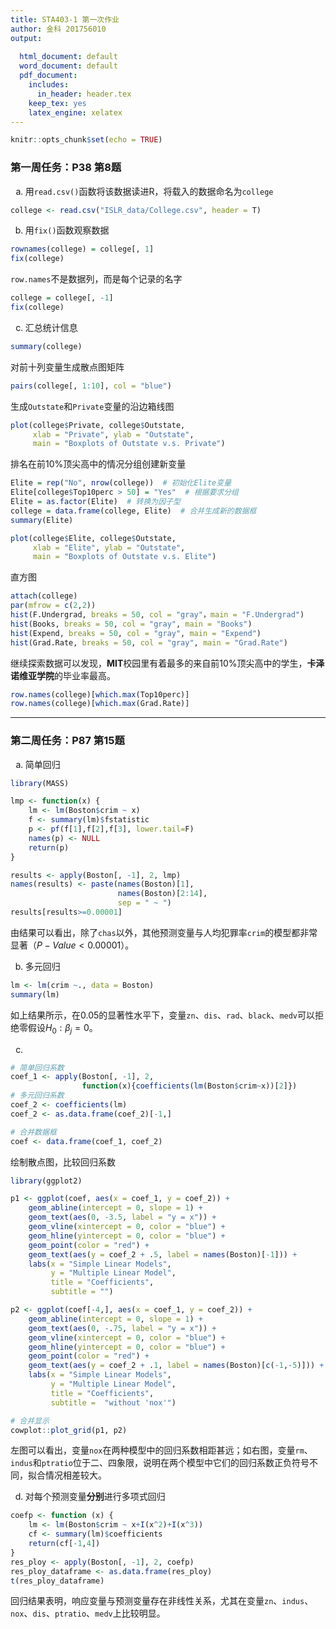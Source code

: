 ```yaml
---
title: STA403-1 第一次作业
author: 金科 201756010
output:
  
  html_document: default
  word_document: default
  pdf_document:
    includes:
      in_header: header.tex
    keep_tex: yes   
    latex_engine: xelatex
---
```


```r
knitr::opts_chunk$set(echo = TRUE)
```

### 第一周任务：P38 第8题

(a) 用`read.csv()`函数将该数据读进R，将载入的数据命名为`college`
```r
college <- read.csv("ISLR_data/College.csv", header = T)
```

(b) 用`fix()`函数观察数据
```r
rownames(college) = college[, 1]
fix(college)
```

`row.names`不是数据列，而是每个记录的名字
```r
college = college[, -1]
fix(college)
```

(c) 汇总统计信息
```r
summary(college)
```

对前十列变量生成散点图矩阵
```r
pairs(college[, 1:10], col = "blue")
```

生成`Outstate`和`Private`变量的沿边箱线图
```r
plot(college$Private, college$Outstate, 
     xlab = "Private", ylab = "Outstate", 
     main = "Boxplots of Outstate v.s. Private") 
```

排名在前10%顶尖高中的情况分组创建新变量
```r
Elite = rep("No", nrow(college))  # 初始化Elite变量
Elite[college$Top10perc > 50] = "Yes"  # 根据要求分组
Elite = as.factor(Elite)  # 转换为因子型
college = data.frame(college, Elite)  # 合并生成新的数据框
summary(Elite)
```
```r
plot(college$Elite, college$Outstate, 
     xlab = "Elite", ylab = "Outstate", 
     main = "Boxplots of Outstate v.s. Elite")
```

直方图
```r
attach(college)
par(mfrow = c(2,2))
hist(F.Undergrad, breaks = 50, col = "gray"，main = "F.Undergrad")
hist(Books, breaks = 50, col = "gray", main = "Books")
hist(Expend, breaks = 50, col = "gray", main = "Expend")
hist(Grad.Rate, breaks = 50, col = "gray", main = "Grad.Rate")
```

继续探索数据可以发现，**MIT**校园里有着最多的来自前10%顶尖高中的学生，**卡泽诺维亚学院**的毕业率最高。
```r
row.names(college)[which.max(Top10perc)]
row.names(college)[which.max(Grad.Rate)]
```

***

### 第二周任务：P87 第15题

(a) 简单回归
```r
library(MASS)
```
```r
lmp <- function(x) {
    lm <- lm(Boston$crim ~ x)
    f <- summary(lm)$fstatistic
    p <- pf(f[1],f[2],f[3], lower.tail=F)
    names(p) <- NULL
    return(p)
}

results <- apply(Boston[, -1], 2, lmp)
names(results) <- paste(names(Boston)[1], 
                        names(Boston)[2:14], 
                        sep = " ~ ")
results[results>=0.00001]
```

由结果可以看出，除了`chas`以外，其他预测变量与人均犯罪率`crim`的模型都非常显著（$P-Value<0.00001$）。

(b) 多元回归
```r
lm <- lm(crim ~., data = Boston)
summary(lm)
```

如上结果所示，在0.05的显著性水平下，变量`zn`、`dis`、`rad`、`black`、`medv`可以拒绝零假设$H_0: \beta_j = 0$。

(c)
```r
# 简单回归系数
coef_1 <- apply(Boston[, -1], 2, 
                function(x){coefficients(lm(Boston$crim~x))[2]})
# 多元回归系数
coef_2 <- coefficients(lm)
coef_2 <- as.data.frame(coef_2)[-1,]

# 合并数据框
coef <- data.frame(coef_1, coef_2)
```

绘制散点图，比较回归系数
```r
library(ggplot2)

p1 <- ggplot(coef, aes(x = coef_1, y = coef_2)) + 
    geom_abline(intercept = 0, slope = 1) + 
    geom_text(aes(0, -3.5, label = "y = x")) + 
    geom_vline(xintercept = 0, color = "blue") + 
    geom_hline(yintercept = 0, color = "blue") +
    geom_point(color = "red") + 
    geom_text(aes(y = coef_2 + .5, label = names(Boston)[-1])) + 
    labs(x = "Simple Linear Models", 
         y = "Multiple Linear Model",
         title = "Coefficients", 
         subtitle = "")

p2 <- ggplot(coef[-4,], aes(x = coef_1, y = coef_2)) + 
    geom_abline(intercept = 0, slope = 1) + 
    geom_text(aes(0, -.75, label = "y = x")) + 
    geom_vline(xintercept = 0, color = "blue") + 
    geom_hline(yintercept = 0, color = "blue") +
    geom_point(color = "red") + 
    geom_text(aes(y = coef_2 + .1, label = names(Boston)[c(-1,-5)])) + 
    labs(x = "Simple Linear Models", 
         y = "Multiple Linear Model", 
         title = "Coefficients", 
         subtitle =  "without 'nox'")

# 合并显示
cowplot::plot_grid(p1, p2)
```

左图可以看出，变量`nox`在两种模型中的回归系数相距甚远；如右图，变量`rm`、`indus`和`ptratio`位于二、四象限，说明在两个模型中它们的回归系数正负符号不同，拟合情况相差较大。

(d) 对每个预测变量**分别**进行多项式回归
```r
coefp <- function (x) {
    lm <- lm(Boston$crim ~ x+I(x^2)+I(x^3))
    cf <- summary(lm)$coefficients
    return(cf[-1,4])
}
res_ploy <- apply(Boston[, -1], 2, coefp)
res_ploy_dataframe <- as.data.frame(res_ploy)
t(res_ploy_dataframe)
```

回归结果表明，响应变量与预测变量存在非线性关系，尤其在变量`zn`、`indus`、`nox`、`dis`、`ptratio`、`medv`上比较明显。



